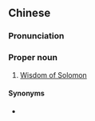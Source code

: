 ==Chinese==
{{zh-forms|type=21}}
{{wikipedia|lang=zh}}

===Pronunciation===
{{zh-pron
|m=Zhìhuìpiān
|c=zi3 wai3 pin1
|cat=pn
}}

===Proper noun===
{{zh-proper noun}}

# {{lb|zh|Roman Catholicism}} [[Wisdom of Solomon]]

====Synonyms====
* {{zh-l|所羅門智訓}}

{{zh-cat|Books of the Bible}}